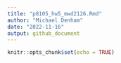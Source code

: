 ```yaml
---
title: "p8105_hw5_mwd2126.Rmd"
author: "Michael Denham"
date: "2022-11-16"
output: github_document
---
```


```r
knitr::opts_chunk$set(echo = TRUE)

```